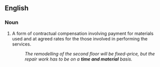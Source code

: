 ==English==

===Noun===
{{en-noun|head=[[time]] [[and]] [[material]]}}

# {{lb|en|idiomatic|business}} A form of contractual compensation involving payment for materials used and at agreed rates for the those involved in performing the services.
#: ''The remodelling of the second floor will be fixed-price, but the repair work has to be on a '''time and material''' basis.''